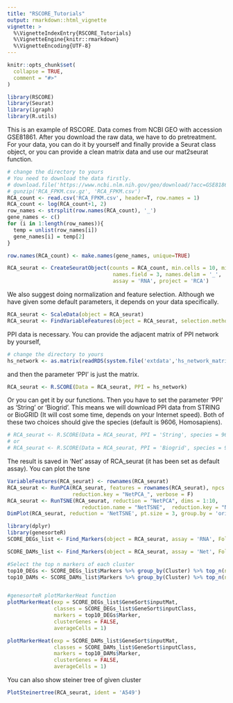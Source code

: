 ```yaml
---
title: "RSCORE_Tutorials"
output: rmarkdown::html_vignette
vignette: >
  %\VignetteIndexEntry{RSCORE_Tutorials}
  %\VignetteEngine{knitr::rmarkdown}
  %\VignetteEncoding{UTF-8}
---
```


```r
knitr::opts_chunk$set(
  collapse = TRUE,
  comment = "#>"
)
```

```r
library(RSCORE)
library(Seurat)
library(igraph)
library(R.utils)
```
This is an example of RSCORE. Data comes from NCBI GEO with accession GSE81861. After you download the raw data, we have to do pretreatment.
For your data, you can do it by yourself and finally provide a Seurat class object, or you can provide a clean matrix data and use our mat2seurat function.
```r
# change the directory to yours
# You need to download the data firstly.
# download.file('https://www.ncbi.nlm.nih.gov/geo/download/?acc=GSE81861&format=file&file=GSE81861%5FCell%5FLine%5FFPKM%2Ecsv%2Egz', destfile = 'RCA_FPKM.csv.gz')
# gunzip('RCA_FPKM.csv.gz', 'RCA_FPKM.csv')
RCA_count <- read.csv('RCA_FPKM.csv', header=T, row.names = 1)
RCA_count <- log(RCA_count+1, 2)
row_names <- strsplit(row.names(RCA_count), '_')
gene_names <- c()
for (i in 1:length(row_names)){
  temp = unlist(row_names[i])
  gene_names[i] = temp[2]
}

row.names(RCA_count) <- make.names(gene_names, unique=TRUE)

RCA_seurat <- CreateSeuratObject(counts = RCA_count, min.cells = 10, min.features = 1000, 
                                  names.field = 3, names.delim = '_', 
                                  assay = 'RNA', project = 'RCA')
```

We also suggest doing normalization and feature selection. Although we have given some default parameters, it depends on your data specifically.
```r
RCA_seurat <- ScaleData(object = RCA_seurat)  
RCA_seurat <- FindVariableFeatures(object = RCA_seurat, selection.method = 'vst', nfeatures = 8000)

```

PPI data is necessary. You can provide the adjacent matrix of PPI network by yourself,
```r
# change the directory to yours 
hs_network <- as.matrix(readRDS(system.file('extdata','hs_network_matrix_Biogrid-3.5.173.Rda',package = 'RSCORE')))

```
and then the parameter 'PPI' is just the matrix.
```r
RCA_seurat <- R.SCORE(Data = RCA_seurat, PPI = hs_network)

```

Or you can get it by our functions. Then you have to set the parameter 'PPI' as 'String' or 'Biogrid'. This means we will download PPI data from STRING or BioGRID (It will cost some time, depends on your Internet speed). Both of these two choices should give the species (default is 9606, Homosapiens). 
```r
# RCA_seurat <- R.SCORE(Data = RCA_seurat, PPI = 'String', species = 9606)
# or
# RCA_seurat <- R.SCORE(Data = RCA_seurat, PPI = 'Biogrid', species = 9606)

```

The result is saved in 'Net' assay of RCA_seurat (it has been set as default assay).
You can plot the tsne 
```r
VariableFeatures(RCA_seurat) <- rownames(RCA_seurat)
RCA_seurat <- RunPCA(RCA_seurat, features = rownames(RCA_seurat), npcs = 30, reduction.name = "NetPCA",
                     reduction.key = "NetPCA_", verbose = F)
RCA_seurat <- RunTSNE(RCA_seurat, reduction = "NetPCA", dims = 1:10,
                        reduction.name = "NetTSNE",  reduction.key = "NetTSNE_")
DimPlot(RCA_seurat, reduction = 'NetTSNE', pt.size = 3, group.by = 'orig.ident')

```
```r
library(dplyr)
library(genesorteR)
SCORE_DEGs_list <- Find_Markers(object = RCA_seurat, assay = 'RNA', FoldChange = 1.5)

SCORE_DAMs_list <- Find_Markers(object = RCA_seurat, assay = 'Net', FoldChange = 1.5)

#Select the top n markers of each cluster
top10_DEGs <- SCORE_DEGs_list$Markers %>% group_by(Cluster) %>% top_n(n = 10, wt = Gene.Score)
top10_DAMs <- SCORE_DAMs_list$Markers %>% group_by(Cluster) %>% top_n(n = 10, wt = Gene.Score)


#genesorteR plotMarkerHeat function
plotMarkerHeat(exp = SCORE_DEGs_list$GeneSort$inputMat,
               classes = SCORE_DEGs_list$GeneSort$inputClass,
               markers = top10_DEGs$Marker,
               clusterGenes = FALSE,
               averageCells = 1)

plotMarkerHeat(exp = SCORE_DAMs_list$GeneSort$inputMat,
               classes = SCORE_DAMs_list$GeneSort$inputClass,
               markers = top10_DAMs$Marker,
               clusterGenes = FALSE,
               averageCells = 1)

```


You can also show steiner tree of given cluster  
```r
PlotSteinertree(RCA_seurat, ident = 'A549')
```



